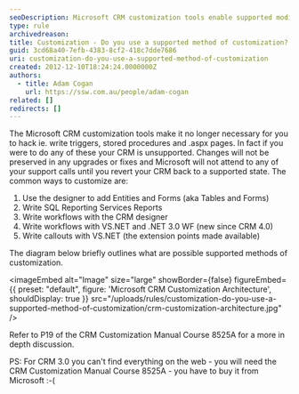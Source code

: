 ```yaml
---
seoDescription: Microsoft CRM customization tools enable supported modifications without hacking code, ensuring compatibility with upgrades and support from Microsoft.
type: rule
archivedreason:
title: Customization - Do you use a supported method of customization?
guid: 3cd68a40-7efb-4383-8cf2-418c7dde7686
uri: customization-do-you-use-a-supported-method-of-customization
created: 2012-12-10T18:24:24.0000000Z
authors:
  - title: Adam Cogan
    url: https://ssw.com.au/people/adam-cogan
related: []
redirects: []
---
```


The Microsoft CRM customization tools make it no longer necessary for you to hack ie. write triggers, stored procedures and .aspx pages. In fact if you were to do any of these your CRM is unsupported. Changes will not be preserved in any upgrades or fixes and Microsoft will not attend to any of your support calls until you revert your CRM back to a supported state.
The common ways to customize are:

1. Use the designer to add Entities and Forms (aka Tables and Forms)
2. Write SQL Reporting Services Reports
3. Write workflows with the CRM designer
4. Write workflows with VS.NET and .NET 3.0 WF (new since CRM 4.0)
5. Write callouts with VS.NET (the extension points made available)

The diagram below briefly outlines what are possible supported methods of customization.


<imageEmbed
  alt="Image"
  size="large"
  showBorder={false}
  figureEmbed={{
    preset: "default",
    figure: 'Microsoft CRM Customization Architecture',
    shouldDisplay: true
  }}
  src="/uploads/rules/customization-do-you-use-a-supported-method-of-customization/crm-customization-architecture.jpg"
/>

Refer to P19 of the CRM Customization Manual Course 8525A for a more in depth discussion.

PS: For CRM 3.0 you can't find everything on the web - you will need the CRM Customization Manual Course 8525A - you have to buy it from Microsoft :-(